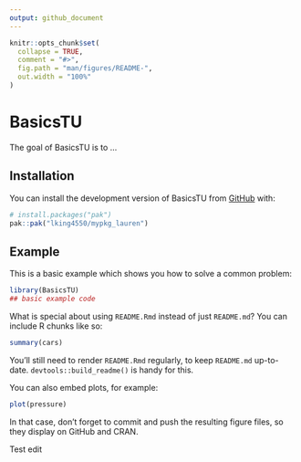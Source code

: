 ```yaml
---
output: github_document
---
```


<!-- README.md is generated from README.Rmd. Please edit that file -->

```r
knitr::opts_chunk$set(
  collapse = TRUE,
  comment = "#>",
  fig.path = "man/figures/README-",
  out.width = "100%"
)
```

# BasicsTU

<!-- badges: start -->
<!-- badges: end -->

The goal of BasicsTU is to ...

## Installation

You can install the development version of BasicsTU from [GitHub](https://github.com/) with:

``` r
# install.packages("pak")
pak::pak("lking4550/mypkg_lauren")
```

## Example

This is a basic example which shows you how to solve a common problem:

```r
library(BasicsTU)
## basic example code
```

What is special about using `README.Rmd` instead of just `README.md`? You can include R chunks like so:

```r
summary(cars)
```

You'll still need to render `README.Rmd` regularly, to keep `README.md` up-to-date. `devtools::build_readme()` is handy for this.

You can also embed plots, for example:

```r
plot(pressure)
```

In that case, don't forget to commit and push the resulting figure files, so they display on GitHub and CRAN.

Test edit
